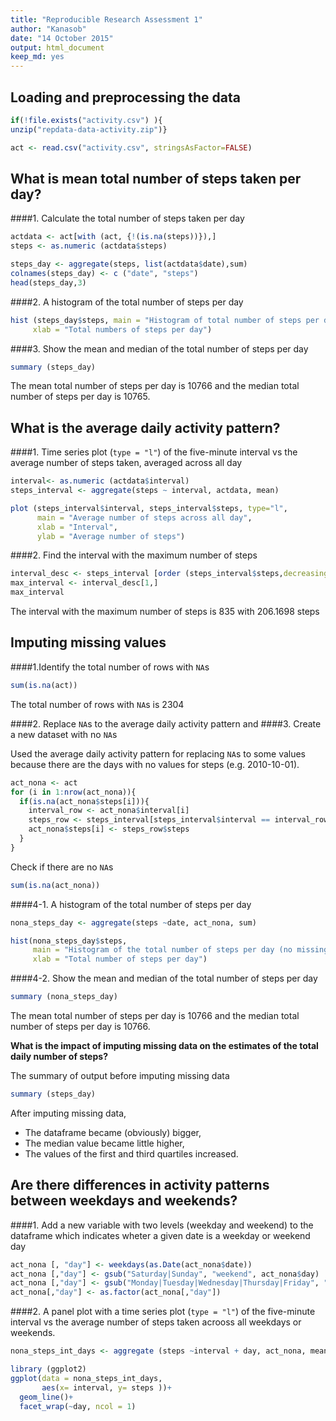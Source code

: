 ```yaml
---
title: "Reproducible Research Assessment 1"
author: "Kanasob"
date: "14 October 2015"
output: html_document
keep_md: yes
---
```


## Loading and preprocessing the data

```r
if(!file.exists("activity.csv") ){
unzip("repdata-data-activity.zip")}  

act <- read.csv("activity.csv", stringsAsFactor=FALSE) 

```


## What is mean total number of steps taken per day?

####1. Calculate the total number of steps taken per day

```r
actdata <- act[with (act, {!(is.na(steps))}),]
steps <- as.numeric (actdata$steps)

steps_day <- aggregate(steps, list(actdata$date),sum)
colnames(steps_day) <- c ("date", "steps")
head(steps_day,3)
```

####2. A histogram of the total number of steps per day

```r
hist (steps_day$steps, main = "Histogram of total number of steps per day", 
     xlab = "Total numbers of steps per day") 
```

####3. Show the mean and median of the total number of steps per day

```r
summary (steps_day) 
```
The mean total number of steps per day is 10766 and the median total number of steps per day is 10765.  

## What is the average daily activity pattern?

####1. Time series plot (`type = "l"`) of the five-minute interval vs the average number of steps taken, averaged across all day

```r
interval<- as.numeric (actdata$interval)
steps_interval <- aggregate(steps ~ interval, actdata, mean) 
```

```r
plot (steps_interval$interval, steps_interval$steps, type="l", 
      main = "Average number of steps across all day", 
      xlab = "Interval", 
      ylab = "Average number of steps") 
```

####2. Find the interval with the maximum number of steps

```r
interval_desc <- steps_interval [order (steps_interval$steps,decreasing = TRUE),] 
max_interval <- interval_desc[1,] 
max_interval
```

The interval with the maximum number of steps is 835 with 206.1698 steps

## Imputing missing values

####1.Identify the total number of rows with `NA`s

```r
sum(is.na(act))
```
The total number of rows with `NA`s is 2304

####2. Replace `NA`s to the average daily activity pattern and
####3. Create a new dataset with no `NA`s 

Used the average daily activity pattern for replacing `NA`s to some values because there are the days with no values for steps (e.g. 2010-10-01).

```r
act_nona <- act
for (i in 1:nrow(act_nona)){
  if(is.na(act_nona$steps[i])){
    interval_row <- act_nona$interval[i]
    steps_row <- steps_interval[steps_interval$interval == interval_row,]
    act_nona$steps[i] <- steps_row$steps
  }
}
```

Check if there are no `NA`s 
```r
sum(is.na(act_nona))
```

####4-1. A histogram of the total number of steps per day 

```r
nona_steps_day <- aggregate(steps ~date, act_nona, sum)

hist(nona_steps_day$steps, 
     main = "Histogram of the total number of steps per day (no missing data)", 
     xlab = "Total number of steps per day")
```

####4-2. Show the mean and median of the total number of steps per day

```r
summary (nona_steps_day)
```

The mean total number of steps per day is 10766 and the median total number of steps per day is 10766.  

**What is the impact of imputing missing data on the estimates of the total daily number of steps?**

The summary of output before imputing missing data
```r
summary (steps_day) 
```

After imputing missing data, 

+ The dataframe became (obviously) bigger,  
+ The median value became little higher, 
+ The values of the first and third quartiles increased.

## Are there differences in activity patterns between weekdays and weekends?

####1. Add a new variable with two levels (weekday and weekend) to the dataframe which indicates wheter a given date is a weekday or weekend day

```r
act_nona [, "day"] <- weekdays(as.Date(act_nona$date))
act_nona [,"day"] <- gsub("Saturday|Sunday", "weekend", act_nona$day)
act_nona [,"day"] <- gsub("Monday|Tuesday|Wednesday|Thursday|Friday", "weekday", act_nona$day)
act_nona[,"day"] <- as.factor(act_nona[,"day"])
```

####2. A panel plot with a time series plot (`type = "l"`) of the five-minute interval vs the average number of steps taken acrooss all weekdays or weekends.

```r
nona_steps_int_days <- aggregate (steps ~interval + day, act_nona, mean)
```

```r
library (ggplot2)
ggplot(data = nona_steps_int_days, 
       aes(x= interval, y= steps ))+
  geom_line()+
  facet_wrap(~day, ncol = 1)
```
